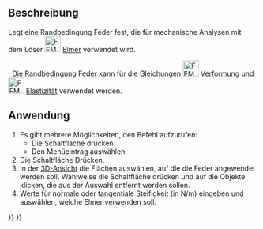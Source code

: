 <languages/>

{{Docnav/de
|[[FEM_ConstraintTie/de|RandbedingungVerbinder]]
|[[FEM_ConstraintForce/de|RandbedingungKraft]]
|[[FEM_Workbench/de|FEM]]
|IconL=FEM_ConstraintTie.svg
|IconR=FEM_ConstraintForce.svg
|IconC=Workbench_FEM.svg
}}

{{GuiCommandContainer|
{{GuiCommand/de
|Name=FEM ConstraintSpring
|Name/de=FEM RandbedingungFeder
|MenuLocation=Modell → Mechanische Randbedingungen und Lasten → Feder
|Workbenches=[[FEM_Workbench/de|FEM]]
|Shortcut=
|Version=0.20
|SeeAlso=
}}
{{GuiCommandFemInfo/de
|Solvers=Elmer
}}
}}

<span id="Description"></span>
==Beschreibung==

Legt eine Randbedingung Feder fest, die für mechanische Analysen mit dem Löser [[Image:FEM_SolverElmer.svg|32px]] [[FEM_SolverElmer/de|Elmer]] verwendet wird.

{{Version/de|0.21}}: Die Randbedingung Feder kann für die Gleichungen [[Image:FEM_EquationDeformation.svg|32px]] [[FEM_EquationDeformation/de|Verformung]] und [[Image:FEM_EquationElasticity.svg|32px]] [[FEM_EquationElasticity/de|Elastizität]] verwendet werden. 

<span id="Usage"></span>
==Anwendung==

# Es gibt mehrere Möglichkeiten, den Befehl aufzurufen:
#* Die Schaltfläche {{Button|[[Image:FEM_ConstraintSpring.svg|16px]] [[FEM_ConstraintSpring/de|Feder]]}} drücken.
#* Den Menüeintrag {{MenuCommand|Modell → Mechanische Randbedingungen und Belastungen → [[Image:FEM_ConstraintSpring.svg|16px]] Feder}} auswählen.
# Die Schaltfläche {{Button|Hinzufügen}} Drücken.
# In der [[3D_view/de|3D-Ansicht]] die Flächen auswählen, auf die die Feder angewendet werden soll. Wahlweise die Schaltfläche {{Button|Remove}} drücken und auf die Objekte klicken, die aus der Auswahl entfernt werden sollen.
# Werte für normale oder tangentiale Steifigkeit (in N/m) eingeben und auswählen, welche Elmer verwenden soll.


{{Docnav/de
|[[FEM_ConstraintTie/de|RandbedingungVerbinder]]
|[[FEM_ConstraintForce/de|RandbedingungKraft]]
|[[FEM_Workbench/de|FEM]]
|IconL=FEM_ConstraintTie.svg
|IconR=FEM_ConstraintForce.svg
|IconC=Workbench_FEM.svg
}}

{{FEM Tools navi{{#translation:}}}}
{{Userdocnavi{{#translation:}}}}